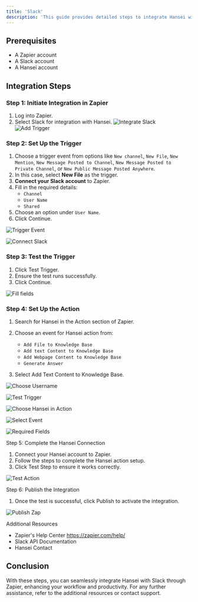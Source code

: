 ```yaml
---
title: 'Slack'
description: 'This guide provides detailed steps to integrate Hansei with Slack using Zapier. It's designed to be clear, concise, and easy to follow, ensuring you can efficiently set up the integration.'
---
```

## Prerequisites

- A Zapier account
- A Slack account
- A Hansei account

## Integration Steps

### Step 1: Initiate Integration in Zapier
1. Log into Zapier.
2. Select Slack for integration with Hansei.
<img
  src="/images/slack-1.png"
  alt="Integrate Slack"
/>
<img
  src="/images/slack-2.png"
  alt="Add Trigger"
/>


### Step 2: Set Up the Trigger

1. Choose a trigger event from options like `New channel`, `New File`, `New Mention`, `New Message Posted to Channel`, `New Message Posted to Private Channel`, or `New Public Message Posted Anywhere`.
2. In this case, select **New File** as the trigger.
3. **Connect your Slack account** to Zapier.
4. Fill in the required details:
   - `Channel`
   - `User Name`
   - `Shared`
5. Choose an option under `User Name`.
6. Click Continue.

<img
  src="/images/slack-3.png"
  alt="Trigger Event"
/>

<img
  src="/images/slack-4.png"
  alt="Connect Slack"
/>

### Step 3: Test the Trigger
1. Click Test Trigger.
2. Ensure the test runs successfully.
3. Click Continue.

<img
  src="/images/slack-5.png"
  alt="Fill fields"
/>

### Step 4: Set Up the Action

1. Search for Hansei in the Action section of Zapier.
2. Choose an event for Hansei action from:
   - `Add File to Knowledge Base`
   - `Add text Content to Knowledge Base`
   - `Add Webpage Content to Knowledge Base`
   - `Generate Answer`

3. Select Add Text Content to Knowledge Base.

<img
  src="/images/slack-6.png"
  alt="Choose Username"
/>

<img
  src="/images/slack-7.png"
  alt="Test Trigger"
/>

<img
  src="/images/slack-8.png"
  alt="Choose Hansei in Action"
/>

<img
  src="/images/slack-9.png"
  alt="Select Event"
/>

<img
  src="/images/slack-10.png"
  alt="Required Fields"
/>

Step 5: Complete the Hansei Connection

1. Connect your Hansei account to Zapier.
2. Follow the steps to complete the Hansei action setup.
3. Click Test Step to ensure it works correctly.

<img
  src="/images/slack-11.png"
  alt="Test Action"
/>

Step 6: Publish the Integration
1. Once the test is successful, click Publish to activate the integration.

<img
  src="/images/slack-12.png"
  alt="Publish Zap"
/>

Additional Resources

- Zapier's Help Center https://zapier.com/help/
- Slack API Documentation
- Hansei Contact


## Conclusion

With these steps, you can seamlessly integrate Hansei with Slack through Zapier, enhancing your workflow and productivity. For any further assistance, refer to the additional resources or contact support.


